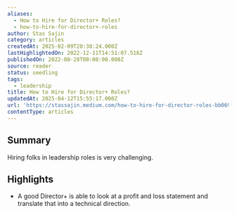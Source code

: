 ```yaml
---
aliases:
  - How to Hire for Director+ Roles?
  - how-to-hire-for-director+-roles
author: Stas Sajin
category: articles
createdAt: 2025-02-09T20:38:24.000Z
lastHighlightedOn: 2022-12-11T14:51:07.518Z
publishedOn: 2022-08-28T00:00:00.000Z
source: reader
status: seedling
tags:
  - leadership
title: How to Hire for Director+ Roles?
updatedAt: 2025-04-12T15:55:17.000Z
url: 'https://stassajin.medium.com/how-to-hire-for-director-roles-bb0690f49a51'
contentType: articles
---
```

## Summary

Hiring folks in leadership roles is very challenging.

## Highlights

- A good Director+ is able to look at a profit and loss statement and translate that into a technical direction.
